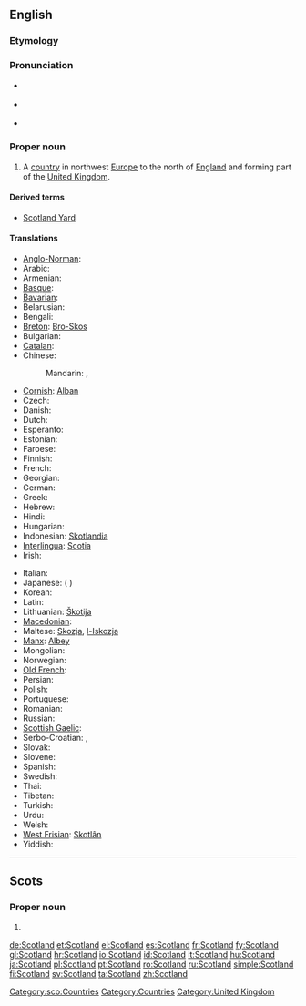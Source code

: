==English==
{{wikipedia}}

===Etymology===
{{compound|Scot|land}}

===Pronunciation===
* {{a|UK}} {{IPA|/ˈskɒt.lənd/}}
* {{a|US}} {{IPA|/ˈskɑt.lənd/}}
* {{audio|en-us-Scotland.ogg|Audio (US)}}

===Proper noun===
{{en-proper noun}}

# A [[country]] in northwest [[Europe]] to the north of [[England]] and forming part of the [[United Kingdom]].

====Derived terms====
* [[Scotland Yard]]

====Translations====
{{trans-top|country in northwest Europe to the north of England}}
* [[Anglo-Norman]]: {{tø|xno|Escoce}}
* Arabic: {{t|ar|إسكتلندا|f|tr='iskutlanda}}
* Armenian: {{t-|hy|Շոտլանդիա|tr=Šotlandia}}
* [[Basque]]: {{t|eu|Eskozia|xs=Basque}}
* [[Bavarian]]: {{tø|bar|Schottland}}
* Belarusian: {{t|be|Шатландыя|f|tr=Šatlándyja|xs=Belarusian}}
* Bengali: {{t|bn|স্কটল্যান্ড|tr=skaṭlyānḍa|sc=Beng|xs=Bengali}}
* [[Breton]]: [[Bro-Skos]]
* Bulgarian: {{t-|bg|Шотландия|f|tr=Šotlándija}}
* [[Catalan]]: {{t-|ca|Escòcia|f}}
* Chinese:
*: Mandarin: {{t|cmn|蘇格蘭|sc=Hani}},  {{t-|cmn|苏格兰|tr=Sūgélán|sc=Hani}}
* [[Cornish]]: [[Alban]]
* Czech: {{t+|cs|Skotsko}}
* Danish: {{t+|da|Skotland}}
* Dutch: {{t+|nl|Schotland}}
* Esperanto: {{t-|eo|Skotlando|xs=Esperanto}}
* Estonian: {{t+|et|Šotimaa}}
* Faroese: {{t-|fo|Skotland|n|xs=Faroese}}
* Finnish: {{t+|fi|Skotlanti}}
* French: {{t+|fr|Écosse|f}}
* Georgian: {{t|ka|შოტლანდია|tr=šotʼlandia|sc=Geor|xs=Georgian}}
* German: {{t+|de|Schottland|n}}
* Greek: {{t+|el|Σκωτία|f|tr=Skotía}}
* Hebrew: {{t|he|סקוטלנד|m|tr=skótland}}
* Hindi: {{t|hi|स्कॉटलैंड|tr=skoṭlaiṇḍ|xs=Hindi}}
* Hungarian: {{t+|hu|Skócia}}
* Indonesian: [[Skotlandia]]
* [[Interlingua]]: [[Scotia]]
* Irish: {{t-|ga|Albain|f|xs=Irish}}
{{trans-mid}}
* Italian: {{t+|it|Scozia|f}}
* Japanese: {{t+|ja|スコットランド|tr=Sukottorándo}} ({{qualifier|obsolete}} {{t|ja|蘇格蘭}})
* Korean: {{t|ko|스코틀랜드|tr=Seukoteullaendeu|sc=Hang}}
* Latin: {{t-|la|Caledonia|f}}
* Lithuanian: [[Škotija]] {{f}}
* [[Macedonian]]: {{t+|mk|Шкотска|f|tr=Škótska}}
* Maltese: [[Skozja]], [[l-Iskozja]]
* [[Manx]]: [[Albey]]
* Mongolian: {{t|mn|Шотланд|tr=Šotlánd|sc=Cyrl|xs=Mongolian}}
* Norwegian: {{t+|no|Skottland}}
* [[Old French]]: {{tø|fro|Escoce|f}}
* Persian: {{t-|fa|اسکاتلند|tr=Eskâtland}}
* Polish: {{t+|pl|Szkocja|f}}
* Portuguese: {{t+|pt|Escócia|f}}
* Romanian: {{t|ro|Scoţia|f}}
* Russian: {{t-|ru|Шотландия|f|tr=Šotlándija}}
* [[Scottish Gaelic]]: {{t-|gd|Alba|f|xs=Scottish Gaelic}}
* Serbo-Croatian: {{tø|sh|Шкотска|f|alt=Шко̏тска|tr=Шкотска|sc=Cyrl|xs=Serbo-Croatian}},  {{tø|sh|Škotska|f|alt=Škȍtskā|xs=Serbo-Croatian}}
* Slovak: {{t-|sk|Škótsko|n}}
* Slovene: {{t+|sl|Škotska|f}}
* Spanish: {{t+|es|Escocia|f}}
* Swedish: {{t+|sv|Skottland}}
* Thai: {{t|th|สกอตแลนด์|tr=sòk-òt-laen}}
* Tibetan: {{tø|bo|སུའུ་ཀེ་ལན་|tr=su ke len|sc=Tibt|xs=Tibetan}}
* Turkish: {{t+|tr|İskoçya}}
* Urdu: {{t|ur|اسکاچستان|xs=Urdu}}
* Welsh: {{t-|cy|Alban|f|alt=Yr Alban|xs=Welsh}}
* [[West Frisian]]: [[Skotlân]]
* Yiddish: {{t-|yi|שאָטלאַנד|tr=shotland|xs=Yiddish}}
{{trans-bottom}}

----

==Scots==
{{wikipedia|lang=sco}}

===Proper noun===
{{sco-proper noun}}

# {{l|en|Scotland}}

[[Category:sco:Countries]]

[[Category:Countries]]
[[Category:United Kingdom]]

[[de:Scotland]]
[[et:Scotland]]
[[el:Scotland]]
[[es:Scotland]]
[[fr:Scotland]]
[[fy:Scotland]]
[[gl:Scotland]]
[[hr:Scotland]]
[[io:Scotland]]
[[id:Scotland]]
[[it:Scotland]]
[[hu:Scotland]]
[[ja:Scotland]]
[[pl:Scotland]]
[[pt:Scotland]]
[[ro:Scotland]]
[[ru:Scotland]]
[[simple:Scotland]]
[[fi:Scotland]]
[[sv:Scotland]]
[[ta:Scotland]]
[[zh:Scotland]]